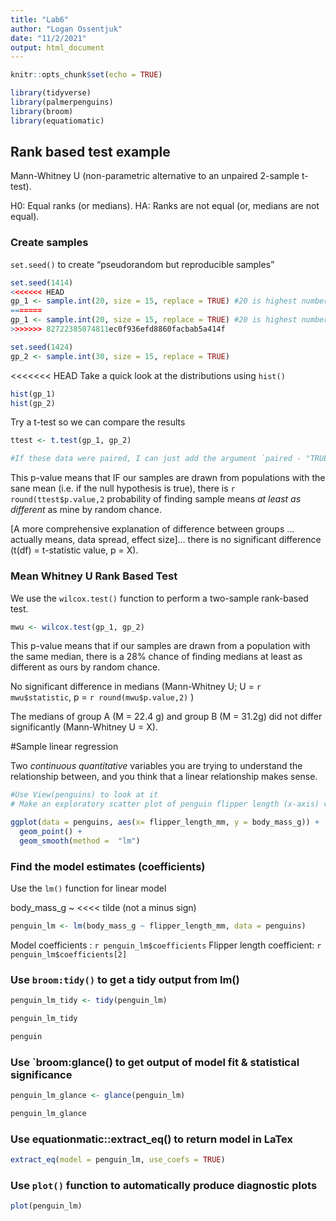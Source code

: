 ```yaml
---
title: "Lab6"
author: "Logan Ossentjuk"
date: "11/2/2021"
output: html_document
---
```


```r
knitr::opts_chunk$set(echo = TRUE)

library(tidyverse)
library(palmerpenguins)
library(broom)
library(equatiomatic)
```

## Rank based test example 

Mann-Whitney U (non-parametric alternative to an unpaired 2-sample t-test).

H0: Equal ranks (or medians).
HA: Ranks are not equal (or, medians are not equal).

### Create samples 
`set.seed()` to create "pseudorandom but reproducible samples"

```r
set.seed(1414)
<<<<<<< HEAD
gp_1 <- sample.int(20, size = 15, replace = TRUE) #20 is highest number, size of sample is 15, replaceable is true
=======
gp_1 <- sample.int(20, size = 15, replace = TRUE) #20 is highest number, size of sample is 15, replacable is true
>>>>>>> 82722385074811ec0f936efd8860facbab5a414f

set.seed(1424)
gp_2 <- sample.int(30, size = 15, replace = TRUE)
```

<<<<<<< HEAD
Take a quick look at the distributions using `hist()`

```r
hist(gp_1)
hist(gp_2)
```

Try a t-test so we can compare the results 

```r
ttest <- t.test(gp_1, gp_2)

#If these data were paired, I can just add the argument `paired - "TRUE" ` within the t.test() argument

```

This p-value means that IF our samples are drawn from populations with the sane mean (i.e. if the null hypothesis is true), there is `r round(ttest$p.value,2` probability of finding sample means *at least as different* as mine by random chance. 

[A more comprehensive explanation of difference between groups ... actually means, data spread, effect size]... there is no significant difference (t(df) = t-statistic value, p = X). 

### Mean Whitney U Rank Based Test

We use the `wilcox.test()` function to perform a two-sample rank-based test. 

```r
mwu <- wilcox.test(gp_1, gp_2)
```

This p-value means that if our samples are drawn from a population with the same median, there is a 28% chance of finding medians at least as different as ours by random chance. 

No significant difference in medians (Mann-Whitney U; U = `r mwu$statistic`, p = `r round(mwu$p.value,2)` )

The medians of group A (M = 22.4 g) and group B (M = 31.2g) did not differ significantly (Mann-Whitney U = X). 

#Sample linear regression 

Two *continuous quantitative* variables you are trying to understand the relationship between, and you think that a linear relationship makes sense. 

```r
#Use View(penguins) to look at it
# Make an exploratory scatter plot of penguin flipper length (x-axis) versus body mass (y-axis)

ggplot(data = penguins, aes(x= flipper_length_mm, y = body_mass_g)) +
  geom_point() +
  geom_smooth(method =  "lm")
```

### Find the model estimates (coefficients)

Use the `lm()` function for linear model 

body_mass_g ~ <<<< tilde (not a minus sign)

```r
penguin_lm <- lm(body_mass_g ~ flipper_length_mm, data = penguins)
```

Model coefficients : `r penguin_lm$coefficients`
Flipper length coefficient: `r penguin_lm$coefficients[2]`

### Use `broom:tidy()` to get a tidy output from lm()

```r
penguin_lm_tidy <- tidy(penguin_lm)

penguin_lm_tidy

penguin
```


### Use `broom:glance() to get output of model fit & statistical significance


```r
penguin_lm_glance <- glance(penguin_lm)

penguin_lm_glance

```

### Use equationmatic::extract_eq() to return model in LaTex

```r
extract_eq(model = penguin_lm, use_coefs = TRUE)
```

### Use `plot()` function to automatically produce diagnostic plots 

```r
plot(penguin_lm)
```



